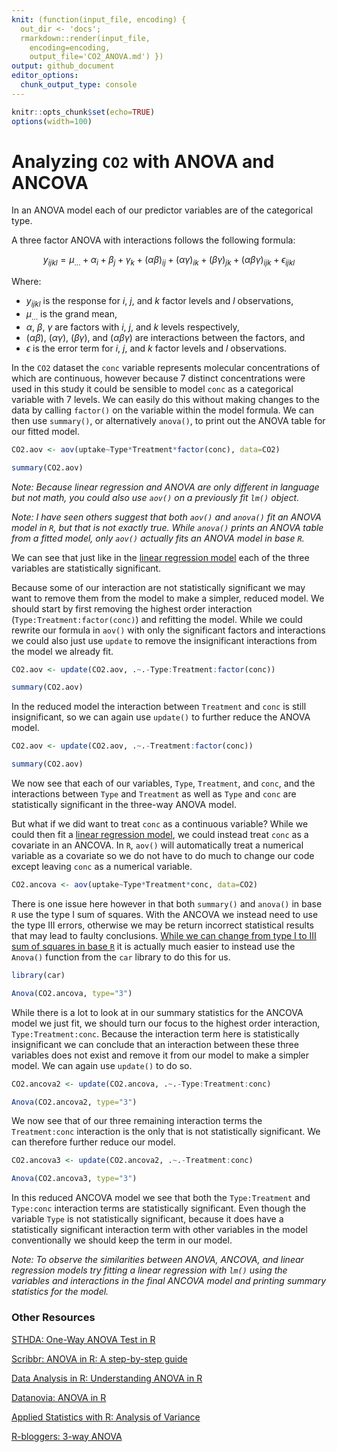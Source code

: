 ```yaml
---
knit: (function(input_file, encoding) {
  out_dir <- 'docs';
  rmarkdown::render(input_file,
    encoding=encoding,
    output_file='CO2_ANOVA.md') })
output: github_document
editor_options:
  chunk_output_type: console
---
```


```r
knitr::opts_chunk$set(echo=TRUE)
options(width=100)
```

# Analyzing `CO2` with ANOVA and ANCOVA

In an ANOVA model each of our predictor variables are of the categorical type. 

A three factor ANOVA with interactions follows the following formula:

$${y_\textit{ijkl} = {\mu}_{...} + {\alpha}_i + {\beta}_j + {\gamma}_k + ({\alpha}{\beta})_\textit{ij} + (\alpha \gamma)_\textit{ik} + (\beta\gamma)_\textit{jk} + (\alpha\beta\gamma)_\textit{ijk} + {\epsilon}_\textit{ijkl}}$$

Where:

- $y_\textit{ijkl}$ is the response for $i$, $j$, and $k$ factor levels and $l$ observations,
- ${\mu}_{...}$ is the grand mean,
- ${\alpha}$, $\beta$, $\gamma$ are factors with $i$, $j$, and $k$ levels respectively,
- $(\alpha\beta)$, $(\alpha\gamma)$, $(\beta\gamma)$, and $(\alpha\beta\gamma)$ are interactions between the factors, and
- $\epsilon$ is the error term for $i$, $j$, and $k$ factor levels and $l$ observations.

In the `CO2` dataset the `conc` variable represents molecular concentrations of which are continuous, however because 7 distinct concentrations were used in this study it could be sensible to model `conc` as a categorical variable with 7 levels.  We can easily do this without making changes to the data by calling `factor()` on the variable within the model formula.  We can then use `summary()`, or alternatively `anova()`, to print out the ANOVA table for our fitted model.

```r
CO2.aov <- aov(uptake~Type*Treatment*factor(conc), data=CO2)

summary(CO2.aov)
```

*Note: Because linear regression and ANOVA are only different in language but not math, you could also use `aov()` on a previously fit `lm()` object.*

*Note: I have seen others suggest that both `aov()` and `anova()` fit an ANOVA model in `R`, but that is not exactly true.  While `anova()` prints an ANOVA table from a fitted model, only `aov()` actually fits an ANOVA model in base `R`.*

We can see that just like in the [linear regression model](https://tylerbg.github.io/CDAR/docs/CO2_LR) each of the three variables are statistically significant.

Because some of our interaction are not statistically significant we may want to remove them from the model to make a simpler, reduced model.  We should start by first removing the highest order interaction (`Type:Treatment:factor(conc)`) and refitting the model.  While we could rewrite our formula in `aov()` with only the significant factors and interactions we could also just use `update` to remove the insignificant interactions from the model we already fit.

```r
CO2.aov <- update(CO2.aov, .~.-Type:Treatment:factor(conc))

summary(CO2.aov)
```

In the reduced model the interaction between `Treatment` and `conc` is still insignificant, so we can again use `update()` to further reduce the ANOVA model.

```r
CO2.aov <- update(CO2.aov, .~.-Treatment:factor(conc))

summary(CO2.aov)
```

We now see that each of our variables, `Type`, `Treatment`, and `conc`, and the interactions between `Type` and `Treatment` as well as `Type` and `conc` are statistically significant in the three-way ANOVA model.  

But what if we did want to treat `conc` as a continuous variable?  While we could then fit a [linear regression model](https://tylerbg.github.io/CDAR/docs/CO2_LR), we could instead treat `conc` as a covariate in an ANCOVA.  In `R`, `aov()` will automatically treat a numerical variable as a covariate so we do not have to do much to change our code except leaving `conc` as a numerical variable.

```r
CO2.ancova <- aov(uptake~Type*Treatment*conc, data=CO2)
```

There is one issue here however in that both `summary()` and `anova()` in base `R` use the type I sum of squares.  With the ANCOVA we instead need to use the type III errors, otherwise we may be return incorrect statistical results that may lead to faulty conclusions.  [While we can change from type I to III sum of squares in base `R`](https://mcfromnz.wordpress.com/2011/03/02/anova-type-iiiiii-ss-explained/) it is actually much easier to instead use the `Anova()` function from the `car` library to do this for us.

```r
library(car)

Anova(CO2.ancova, type="3")
```

While there is a lot to look at in our summary statistics for the ANCOVA model we just fit, we should turn our focus to the highest order interaction, `Type:Treatment:conc`.  Because the interaction term here is statistically insignificant we can conclude that an interaction between these three variables does not exist and remove it from our model to make a simpler model.  We can again use `update()` to do so.

```r
CO2.ancova2 <- update(CO2.ancova, .~.-Type:Treatment:conc)

Anova(CO2.ancova2, type="3")
```

We now see that of our three remaining interaction terms the `Treatment:conc` interaction is the only that is not statistically significant.  We can therefore further reduce our model.

```r
CO2.ancova3 <- update(CO2.ancova2, .~.-Treatment:conc)

Anova(CO2.ancova3, type="3")
```

In this reduced ANCOVA model we see that both the `Type:Treatment` and `Type:conc` interaction terms are statistically significant.  Even though the variable `Type` is not statistically significant, because it does have a statistically significant interaction term with other variables in the model conventionally we should keep the term in our model.  

*Note: To observe the similarities between ANOVA, ANCOVA, and linear regression models try fitting a linear regression with `lm()` using the variables and interactions in the final ANCOVA model and printing summary statistics for the model.*



\newline
\newline

### Other Resources

[STHDA: One-Way ANOVA Test in R](http://www.sthda.com/english/wiki/one-way-anova-test-in-r)

[Scribbr: ANOVA in R: A step-by-step guide](https://www.scribbr.com/statistics/anova-in-r/)

[Data Analysis in R: Understanding ANOVA in R](https://bookdown.org/steve_midway/DAR/understanding-anova-in-r.html)

[Datanovia: ANOVA in R](https://www.datanovia.com/en/lessons/anova-in-r/)

[Applied Statistics with R: Analysis of Variance](https://daviddalpiaz.github.io/appliedstats/analysis-of-variance.html)

[R-bloggers: 3-way ANOVA](https://www.r-bloggers.com/2017/02/raccoon-ch-2-4-3-way-anova/)